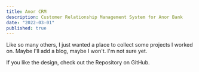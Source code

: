 ```yaml
---
title: Anor CRM
description: Customer Relationship Management System for Anor Bank
date: "2022-03-01"
published: true
---
```



Like so many others, I just wanted a place to collect some projects I worked on. Maybe I'll add a blog, maybe I won't. I'm not sure yet.

If you like the design, check out the Repository on GitHub.

